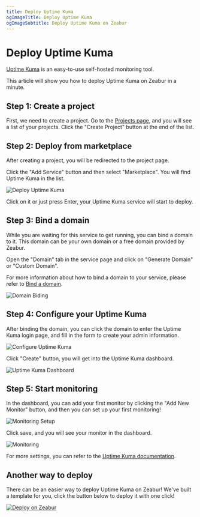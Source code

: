 ```yaml
---
title: Deploy Uptime Kuma
ogImageTitle: Deploy Uptime Kuma
ogImageSubtitle: Deploy Uptime Kuma on Zeabur
---
```



# Deploy Uptime Kuma

[Uptime Kuma](https://github.com/louislam/uptime-kuma) is an easy-to-use self-hosted monitoring tool.

This article will show you how to deploy Uptime Kuma on Zeabur in a minute.

## Step 1: Create a project

First, we need to create a project. Go to the [Projects page](https://dash.zeabur.com/projects), and you will see a list of your projects. Click the "Create Project" button at the end of the list.

## Step 2: Deploy from marketplace

After creating a project, you will be redirected to the project page.

Click the "Add Service" button and then select "Marketplace". You will find Uptime Kuma in the list.

![Deploy Uptime Kuma](/marketplace/uptime-kuma/deploy.png)

Click on it or just press Enter, your Uptime Kuma service will start to deploy.

## Step 3: Bind a domain

While you are waiting for this service to get running, you can bind a domain to it. This domain can be your own domain or a free domain provided by Zeabur.

Open the "Domain" tab in the service page and click on "Generate Domain" or "Custom Domain".

For more information about how to bind a domain to your service, please refer to [Bind a domain](../deploy/domain-binding).

![Domain Biding](/marketplace/uptime-kuma/domain.png)

## Step 4: Configure your Uptime Kuma

After binding the domain, you can click the domain to enter the Uptime Kuma login page, and fill in the form to create your admin information.

![Configure Uptime Kuma](/marketplace/uptime-kuma/configure.png)

Click "Create" button, you will get into the Uptime Kuma dashboard.

![Uptime Kuma Dashboard](/marketplace/uptime-kuma/dashboard.png)

## Step 5: Start monitoring

In the dashboard, you can add your first monitor by clicking the "Add New Monitor" button, and then you can set up your first monitoring!

![Monitoring Setup](/marketplace/uptime-kuma/monitoring-setup.png)

Click save, and you will see your monitor in the dashboard.

![Monitoring](/marketplace/uptime-kuma/monitoring.png)

For more settings, you can refer to the [Uptime Kuma documentation](https://github.com/louislam/uptime-kuma/wiki).

## Another way to deploy

There can be an easier way to deploy Uptime Kuma on Zeabur! We've built a template for you, click the button below to deploy it with one click!

[![Deploy on Zeabur](https://zeabur.com/button.svg)](https://dash.zeabur.com/templates/Q764RP)

